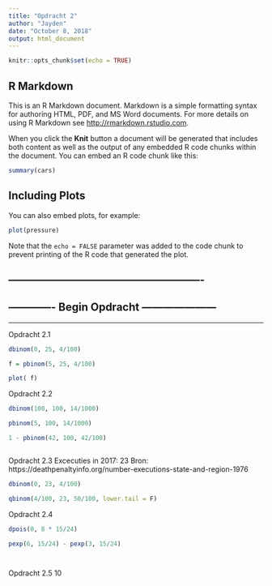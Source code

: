 ```yaml
---
title: "Opdracht 2"
author: "Jayden"
date: "October 8, 2018"
output: html_document
---
```


```r
knitr::opts_chunk$set(echo = TRUE)
```

## R Markdown

This is an R Markdown document. Markdown is a simple formatting syntax for authoring HTML, PDF, and MS Word documents. For more details on using R Markdown see <http://rmarkdown.rstudio.com>.

When you click the **Knit** button a document will be generated that includes both content as well as the output of any embedded R code chunks within the document. You can embed an R code chunk like this:

```r
summary(cars)
```

## Including Plots

You can also embed plots, for example:

```r
plot(pressure)
```

Note that the `echo = FALSE` parameter was added to the code chunk to prevent printing of the R code that generated the plot.





-------------------------------------------------------
-------------------------------------------------------
-------------   Begin Opdracht    ---------------------
-------------------------------------------------------
-------------------------------------------------------


Opdracht 2.1
```r

dbinom(0, 25, 4/100)

f = pbinom(5, 25, 4/100)

plot( f)

```
Opdracht 2.2
```r
dbinom(100, 100, 14/1000)

pbinom(5, 100, 14/1000)

1 - pbinom(42, 100, 42/100)



```

Opdracht 2.3
Excecuties in 2017:
23
Bron: 
https://deathpenaltyinfo.org/number-executions-state-and-region-1976

```r
dbinom(0, 23, 4/100)

qbinom(4/100, 23, 50/100, lower.tail = F)

```

Opdracht 2.4
```r

dpois(0, 8 * 15/24)

pexp(6, 15/24) - pexp(3, 15/24)




```





Opdracht 2.5
10














